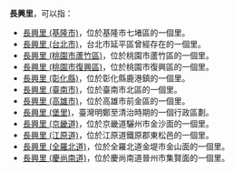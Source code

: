 '''長興里'''，可以指：
* [[長興里_(基隆市)|長興里 (基隆市)]]，位於基隆市七堵區的一個里。
* [[長興里_(台北市)|長興里 (台北市)]]，台北市延平區曾經存在的一個里。
* [[長興里_(桃園市蘆竹區)|長興里 (桃園市蘆竹區)]]，位於桃園市蘆竹區的一個里。
* [[長興里_(桃園市復興區)|長興里 (桃園市復興區)]]，位於桃園市復興區的一個里。
* [[長興里_(彰化縣)|長興里 (彰化縣)]]，位於彰化縣鹿港鎮的一個里。
* [[長興里_(臺南市)|長興里 (臺南市)]]，位於臺南市北區的一個里。
* [[長興里_(高雄市)|長興里 (高雄市)]]，位於高雄市前金區的一個里。
* [[長興里_(堡里)|長興里 (堡里)]]，臺灣明鄭至清治時期的一個行政區劃。
* [[長興里_(京畿道)|長興里 (京畿道)]]，位於京畿道驪州市金沙面的一個里。
* [[長興里_(江原道)|長興里 (江原道)]]，位於江原道鐵原郡東松邑的一個里。
* [[長興里_(全羅北道)|長興里 (全羅北道)]]，位於全羅北道金堤市金山面的一個里。
* [[長興里_(慶尚南道)|長興里 (慶尚南道)]]，位於慶尚南道晉州市集賢面的一個里。

{{消歧義|cat=三字臺灣里名消歧義}}